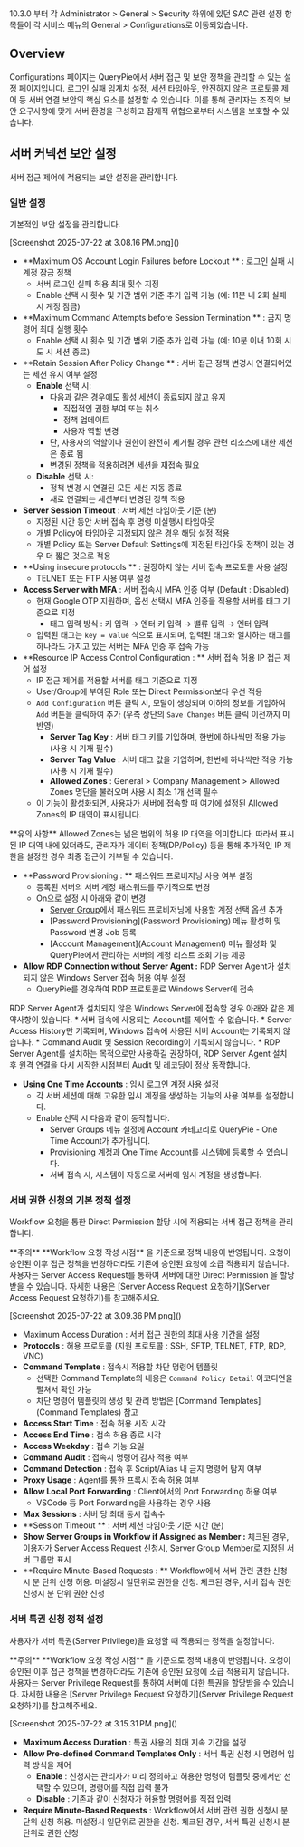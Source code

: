 
<Callout type="info">
10.3.0 부터 각 Administrator &gt; General &gt; Security 하위에 있던 SAC 관련 설정 항목들이 각 서비스 메뉴의 General &gt; Configurations로 이동되었습니다.
</Callout>

## Overview
Configurations 페이지는 QueryPie에서 서버 접근 및 보안 정책을 관리할 수 있는 설정 페이지입니다. 로그인 실패 임계치 설정, 세션 타임아웃, 안전하지 않은 프로토콜 제어 등 서버 연결 보안의 핵심 요소를 설정할 수 있습니다. 이를 통해 관리자는 조직의 보안 요구사항에 맞게 서버 환경을 구성하고 잠재적 위협으로부터 시스템을 보호할 수 있습니다.

## 서버 커넥션 보안 설정
서버 접근 제어에 적용되는 보안 설정을 관리합니다.

### 일반 설정
기본적인 보안 설정을 관리합니다.

<p align="center">
<div>[Screenshot 2025-07-22 at 3.08.16 PM.png]()</div>
</p>

*  **Maximum OS Account Login Failures before Lockout ** : 로그인 실패 시 계정 잠금 정책
    * 서버 로그인 실패 허용 최대 횟수 지정
    * Enable 선택 시 횟수 및 기간 범위 기준 추가 입력 가능 (예: 11분 내 2회 실패 시 계정 잠금)
*  **Maximum Command Attempts before Session Termination ** : 금지 명령어 최대 실행 횟수
    * Enable 선택 시 횟수 및 기간 범위 기준 추가 입력 가능 (예: 10분 이내 10회 시도 시 세션 종료)
*  **Retain Session After Policy Change ** : 서버 접근 정책 변경시 연결되어있는 세션 유지 여부 설정
    *  **Enable**  선택 시:
        * 다음과 같은 경우에도 활성 세션이 종료되지 않고 유지
            * 직접적인 권한 부여 또는 취소
            * 정책 업데이트
            * 사용자 역할 변경
        * 단, 사용자의 역할이나 권한이 완전히 제거될 경우 관련 리소스에 대한 세션은 종료 됨
        * 변경된 정책을 적용하려면 세션을 재접속 필요
    *  **Disable**  선택 시:
        * 정책 변경 시 연결된 모든 세션 자동 종료
        * 새로 연결되는 세션부터 변경된 정책 적용
*  **Server Session Timeout**  : 서버 세션 타임아웃 기준 (분)
    * 지정된 시간 동안 서버 접속 후 명령 미실행시 타임아웃
    * 개별 Policy에 타임아웃 지정되지 않은 경우 해당 설정 적용
    * 개별 Policy 또는 Server Default Settings에 지정된 타임아웃 정책이 있는 경우 더 짧은 것으로 적용
*  **Using insecure protocols ** : 권장하지 않는 서버 접속 프로토콜 사용 설정
    * TELNET 또는 FTP 사용 여부 설정
*  **Access Server with MFA**  : 서버 접속시 MFA 인증 여부 (Default : Disabled)
    * 현재 Google OTP 지원하며, 옵션 선택시 MFA 인증을 적용할 서버를 태그 기준으로 지정
        * 태그 입력 방식 : 키 입력 → 엔터 키 입력 → 밸류 입력 → 엔터 입력
    * 입력된 태그는 `key = value` 식으로 표시되며, 입력된 태그와 일치하는 태그를 하나라도 가지고 있는 서버는 MFA 인증 후 접속 가능
*  **Resource IP Access Control Configuration : ** 서버 접속 허용 IP 접근 제어 설정
    * IP 접근 제어를 적용할 서버를 태그 기준으로 지정
    * User/Group에 부여된 Role 또는 Direct Permission보다 우선 적용
    * `Add Configuration` 버튼 클릭 시, 모달이 생성되며 이하의 정보를 기입하여 `Add` 버튼을 클릭하여 추가 (우측 상단의 `Save Changes` 버튼 클릭 이전까지 미반영)
        *  **Server Tag Key**  : 서버 태그 키를 기입하며, 한번에 하나씩만 적용 가능 (사용 시 기재 필수)
        *  **Server Tag Value**  : 서버 태그 값을 기입하며, 한번에 하나씩만 적용 가능(사용 시 기재 필수)
        *  **Allowed Zones**  : General &gt; Company Management &gt; Allowed Zones 명단을 불러오며 사용 시 최소 1개 선택 필수
    * 이 기능이 활성화되면, 사용자가 서버에 접속할 때 여기에 설정된 Allowed Zones의 IP 대역이 표시됩니다.

<Callout type="info">
 **유의 사항** 
Allowed Zones는 넓은 범위의 허용 IP 대역을 의미합니다. 따라서 표시된 IP 대역 내에 있더라도, 관리자가 데이터 정책(DP/Policy) 등을 통해 추가적인 IP 제한을 설정한 경우 최종 접근이 거부될 수 있습니다.
</Callout>

*  **Password Provisioning : ** 패스워드 프로비저닝 사용 여부 설정
    * 등록된 서버의 서버 계정 패스워드를 주기적으로 변경
    * On으로 설정 시 아래와 같이 변경
        * [Server Group](https://chequer.atlassian.net/wiki/spaces/QM/pages/544380846#3.-Accounts-%EB%93%B1%EB%A1%9D%ED%95%98%EA%B8%B0)에서 패스워드 프로비저닝에 사용할 계정 선택 옵션 추가
        * [Password Provisioning](Password Provisioning) 메뉴 활성화 및 Password 변경 Job 등록
        * [Account Management](Account Management) 메뉴 활성화 및 QueryPie에서 관리하는 서버의 계정 리스트 조회 기능 제공
*  **Allow RDP Connection without Server Agent :**  RDP Server Agent가 설치되지 않은 Windows Server 접속 허용 여부 설정
    * QueryPie를 경유하여 RDP 프로토콜로 Windows Server에 접속

<Callout type="important">
RDP Server Agent가 설치되지 않은 Windows Server에 접속할 경우 아래와 같은 제약사항이 있습니다.
* 서버 접속에 사용되는 Account를 제어할 수 없습니다.
* Server Access History만 기록되며, Windows 접속에 사용된 서버 Account는 기록되지 않습니다.
* Command Audit 및 Session Recording이 기록되지 않습니다.
* RDP Server Agent를 설치하는 목적으로만 사용하길 권장하며, RDP Server Agent 설치 후 원격 연결을 다시 시작한 시점부터 Audit 및 레코딩이 정상 동작합니다.
</Callout>

*  **Using One Time Accounts**  : 임시 로그인 계정 사용 설정
    * 각 서버 세션에 대해 고유한 임시 계정을 생성하는 기능의 사용 여부를 설정합니다.
    * Enable 선택 시 다음과 같이 동작합니다.
        * Server Groups 메뉴 설정에 Account 카테고리로 QueryPie - One Time Account가 추가됩니다.
        * Provisioning 계정과 One Time Account를 시스템에 등록할 수 있습니다.
        * 서버 접속 시, 시스템이 자동으로 서버에 임시 계정을 생성합니다.

### 서버 권한 신청의 기본 정책 설정
Workflow 요청을 통한 Direct Permission 할당 시에 적용되는 서버 접근 정책을 관리합니다.

<Callout type="important">
 **주의** 
 **Workflow 요청 작성 시점** 을 기준으로 정책 내용이 반영됩니다. 요청이 승인된 이후 접근 정책을 변경하더라도 기존에 승인된 요청에 소급 적용되지 않습니다.
</Callout>

<Callout type="info">
사용자는 Server Access Request를 통하여 서버에 대한 Direct Permission 을 할당받을 수 있습니다. 자세한 내용은 [Server Access Request 요청하기](Server Access Request 요청하기)를 참고해주세요.
</Callout>

<p align="center">
<div>[Screenshot 2025-07-22 at 3.09.36 PM.png]()</div>
</p>

* Maximum Access Duration : 서버 접근 권한의 최대 사용 기간을 설정
*  **Protocols**  : 허용 프로토콜 (지원 프로토콜 : SSH, SFTP, TELNET, FTP, RDP, VNC)
*  **Command Template**  : 접속시 적용할 차단 명령어 템플릿
    * 선택한 Command Template의 내용은 `Command Policy Detail` 아코디언을 펼쳐서 확인 가능
    * 차단 명령어 템플릿의 생성 및 관리 방법은 [Command Templates](Command Templates) 참고
*  **Access Start Time**  : 접속 허용 시작 시각
*  **Access End Time**  : 접속 허용 종료 시각
*  **Access Weekday**  : 접속 가능 요일
*  **Command Audit**  : 접속시 명령어 감사 적용 여부
*  **Command Detection**  : 접속 후 Script/Alias 내 금지 명령어 탐지 여부
*  **Proxy Usage**  : Agent를 통한 프록시 접속 허용 여부
*  **Allow Local Port Forwarding**  : Client에서의 Port Forwarding 허용 여부
    * VSCode 등 Port Forwarding을 사용하는 경우 사용
*  **Max Sessions**  : 서버 당 최대 동시 접속수
*  **Session Timeout ** : 서버 세션 타임아웃 기준 시간 (분)
*  **Show Server Groups in Workflow if Assigned as Member :**  체크된 경우, 이용자가 Server Access Request 신청시, Server Group Member로 지정된 서버 그룹만 표시
*  **Require Minute-Based Requests : ** Workflow에서 서버 관련 권한 신청시 분 단위 신청 허용. 미설정시 일단위로 권한을 신청. 체크된 경우, 서버 접속 권한 신청시 분 단위 권한 신청

### 서버 특권 신청 정책 설정
사용자가 서버 특권(Server Privilege)을 요청할 때 적용되는 정책을 설정합니다.

<Callout type="important">
 **주의** 
 **Workflow 요청 작성 시점** 을 기준으로 정책 내용이 반영됩니다. 요청이 승인된 이후 접근 정책을 변경하더라도 기존에 승인된 요청에 소급 적용되지 않습니다.
</Callout>

<Callout type="info">
사용자는 Server Privilege Request를 통하여 서버에 대한 특권을 할당받을 수 있습니다. 자세한 내용은 [Server Privilege Request 요청하기](Server Privilege Request 요청하기)를 참고해주세요.
</Callout>

<p align="center">
<div>[Screenshot 2025-07-22 at 3.15.31 PM.png]()</div>
</p>

*  **Maximum Access Duration** : 특권 사용의 최대 지속 기간을 설정
*  **Allow Pre-defined Command Templates Only** : 서버 특권 신청 시 명령어 입력 방식을 제어
    *  **Enable** : 신청자는 관리자가 미리 정의하고 허용한 명령어 템플릿 중에서만 선택할 수 있으며, 명령어를 직접 입력 불가
    *  **Disable** : 기존과 같이 신청자가 허용할 명령어를 직접 입력
*  **Require Minute-Based Requests** : Workflow에서 서버 관련 권한 신청시 분 단위 신청 허용. 미설정시 일단위로 권한을 신청. 체크된 경우, 서버 특권 신청시 분 단위로 권한 신청
